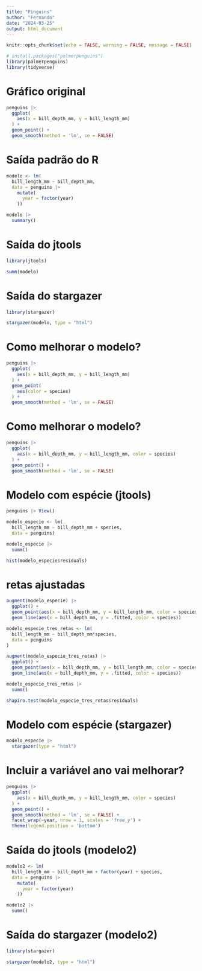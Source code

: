 ```yaml
---
title: "Pinguins"
author: "Fernando"
date: "2024-03-25"
output: html_document
---
```


```r
knitr::opts_chunk$set(echo = FALSE, warning = FALSE, message = FALSE)
```

```r
# install.packages("palmerpenguins")
library(palmerpenguins)
library(tidyverse)

```

# Gráfico original

```r
penguins |>
  ggplot(
    aes(x = bill_depth_mm, y = bill_length_mm)
  ) +
  geom_point() +
  geom_smooth(method = 'lm', se = FALSE)
```

# Saída padrão do R

```r
modelo <- lm(
  bill_length_mm ~ bill_depth_mm,
  data = penguins |>
    mutate(
      year = factor(year)
    )) 

modelo |>
  summary()
```

# Saída do jtools

```r
library(jtools)

summ(modelo)
```
# Saída do stargazer

```r
library(stargazer)

stargazer(modelo, type = "html")
```

# Como melhorar o modelo?

```r
penguins |>
  ggplot(
    aes(x = bill_depth_mm, y = bill_length_mm)
  ) +
  geom_point(
    aes(color = species)
  ) +
  geom_smooth(method = 'lm', se = FALSE)
```

# Como melhorar o modelo?

```r
penguins |>
  ggplot(
    aes(x = bill_depth_mm, y = bill_length_mm, color = species)
  ) +
  geom_point() +
  geom_smooth(method = 'lm', se = FALSE)
```

# Modelo com espécie (jtools)

```r
penguins |> View()
```


```r
modelo_especie <- lm(
  bill_length_mm ~ bill_depth_mm + species,
  data = penguins) 

modelo_especie |>
  summ()
```

```r
hist(modelo_especie$residuals)
```
# retas ajustadas

```r


augment(modelo_especie) |>
  ggplot() +
  geom_point(aes(x = bill_depth_mm, y = bill_length_mm, color = species)) + 
  geom_line(aes(x = bill_depth_mm, y = .fitted, color = species))

```


```r
modelo_especie_tres_retas <- lm(
  bill_length_mm ~ bill_depth_mm*species,
  data = penguins
)
```


```r
augment(modelo_especie_tres_retas) |>
  ggplot() +
  geom_point(aes(x = bill_depth_mm, y = bill_length_mm, color = species)) + 
  geom_line(aes(x = bill_depth_mm, y = .fitted, color = species))
```

```r
modelo_especie_tres_retas |> 
  summ()
```


```r
shapiro.test(modelo_especie_tres_retas$residuals)
```

# Modelo com espécie (stargazer)

```r
modelo_especie |> 
  stargazer(type = "html")
```


# Incluir a variável ano vai melhorar?

```r
penguins |>
  ggplot(
    aes(x = bill_depth_mm, y = bill_length_mm, color = species)
  ) +
  geom_point() +
  geom_smooth(method = 'lm', se = FALSE) +
  facet_wrap(~year, nrow = 1, scales = 'free_y') +
  theme(legend.position = 'bottom')
```

# Saída do jtools (modelo2)

```r
modelo2 <- lm(
  bill_length_mm ~ bill_depth_mm + factor(year) + species,
  data = penguins |>
    mutate(
      year = factor(year)
    )) 

modelo2 |>
  summ()
```

# Saída do stargazer (modelo2)

```r
library(stargazer)

stargazer(modelo2, type = "html")
```
